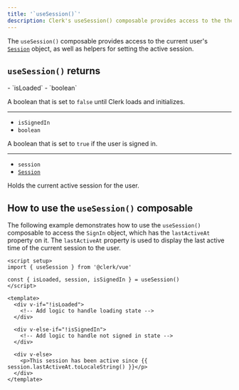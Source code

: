 ```yaml
---
title: '`useSession()`'
description: Clerk's useSession() composable provides access to the the current user Session object, as well as helpers to set the active session.
---
```


The `useSession()` composable provides access to the current user's [`Session`](/docs/references/javascript/session) object, as well as helpers for setting the active session.

## `useSession()` returns

<Properties>
  - `isLoaded`
  - `boolean`

  A boolean that is set to `false` until Clerk loads and initializes.

  ---

  - `isSignedIn`
  - `boolean`

  A boolean that is set to `true` if the user is signed in.

  ---

  - `session`
  - [`Session`](/docs/references/javascript/session)

  Holds the current active session for the user.
</Properties>

## How to use the `useSession()` composable

The following example demonstrates how to use the `useSession()` composable to access the `SignIn` object, which has the `lastActiveAt` property on it. The `lastActiveAt` property is used to display the last active time of the current session to the user.

```vue {{ filename: 'home.vue' }}
<script setup>
import { useSession } from '@clerk/vue'

const { isLoaded, session, isSignedIn } = useSession()
</script>

<template>
  <div v-if="!isLoaded">
    <!-- Add logic to handle loading state -->
  </div>

  <div v-else-if="!isSignedIn">
    <!-- Add logic to handle not signed in state -->
  </div>

  <div v-else>
    <p>This session has been active since {{ session.lastActiveAt.toLocaleString() }}</p>
  </div>
</template>
```
